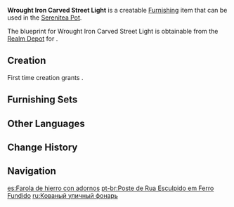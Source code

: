 {{Furnishing Infobox
|id             = 373401
|image          = Item Wrought Iron Carved Street Light.png
|category       = Landscape
|subcategory    = Lighting
|quality        = 3
|adeptal_energy = 60
|load           = 115
|reduced_load   = 97
|description    = A metal street light, oft to be found in the [[city of Mondstadt]], upon which hangs a vertical flag.<br />They say that the production of the poles thereof burned through a stockpile of metals built up over many years due to their use of solid metal, and created a lot of business for the blacksmiths.<br />Which was just as well: with the [[Knights of Favonius|Knights]] no longer venturing abroad often and the limitations of relying on selling weapons to adventurers for income, the life of a blacksmith can be quite tough.
|mention        = 
|blueprint      = Realm Depot
}}
'''Wrought Iron Carved Street Light''' is a creatable [[Furnishing]] item that can be used in the [[Serenitea Pot]].

The blueprint for Wrought Iron Carved Street Light is obtainable from the [[Realm Depot]] for {{Item|Realm Currency|24|x=160}}.

==Creation==
First time creation grants {{Item|Trust|24|x=60}}.
{{Recipe
|type = Creation
|time = 14h
|Iron Chunk = 4
|Fabric = 4
|Blue Dye = 4
|sort = Iron Chunk;Fabric;Blue Dye
}}

==Furnishing Sets==
{{Craft Usage}}

==Other Languages==
{{Other Languages
|default_hidden = 1
|en      = Wrought Iron Carved Street Light
|zhs     = 铁艺雕花路灯
|zhs_rm  = Tiěyì Diāohuā Lùdēng
|zht     = 鐵藝雕花路燈
|zht_rm  = Tiěyì Diāohuā Lùdēng
|ja      = 模様が彫られた鉄の街灯
|ja_rm   = Moyou ga Horareta Tetsu no Gaitou
|ko      = 조각문양 철제 가로등
|ko_rm   = Jogak Munyang Cheolje Garodeung
|es      = Farola de hierro con adornos
|fr      = Lampadaire en fer forgé
|ru      = Кованый уличный фонарь
|th      = โคมไฟถนนเหล็กดัด
|th_rm   = 
|vi      = Đèn Đường Khắc Hoa
|de      = Eiserne Straßenlaterne mit Gravur
|id      = Lampu Jalan dengan Ukiran Besi
|pt      = Poste de Rua Esculpido em Ferro Fundido
|tr      = Ferforje Sokak Lambası
|it      = Lampione in ferro battuto
}}

==Change History==
{{Change History|1.5}}

==Navigation==
{{Furnishing Navbox|exterior}}

[[es:Farola de hierro con adornos]]
[[pt-br:Poste de Rua Esculpido em Ferro Fundido]]
[[ru:Кованый уличный фонарь]]